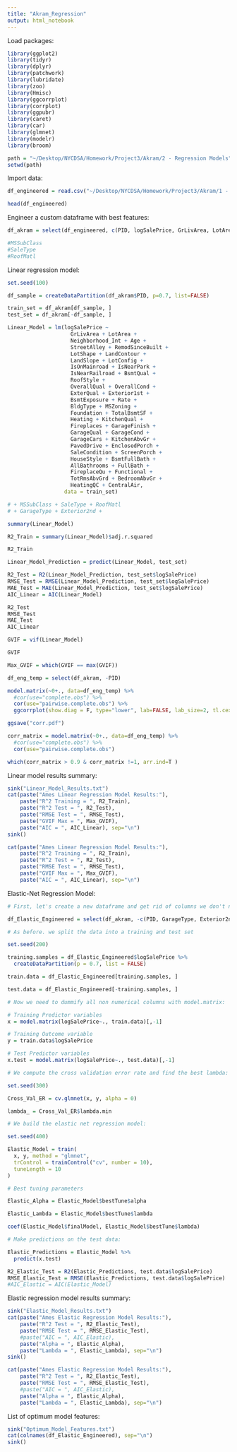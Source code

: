 ```yaml
---
title: "Akram_Regression"
output: html_notebook
---
```


Load packages:

```r

library(ggplot2)
library(tidyr)
library(dplyr)
library(patchwork)
library(lubridate)
library(zoo)
library(Hmisc)
library(ggcorrplot)
library(corrplot)
library(ggpubr)
library(caret)
library(car)
library(glmnet)
library(modelr)
library(broom)

path = "~/Desktop/NYCDSA/Homework/Project3/Akram/2 - Regression Models"
setwd(path)

```


Import data:

```r

df_engineered = read.csv("~/Desktop/NYCDSA/Homework/Project3/Akram/1 - EDA/df_engineered.csv", stringsAsFactors = TRUE)

head(df_engineered)

```

Engineer a custom dataframe with best features:

```r

df_akram = select(df_engineered, c(PID, logSalePrice, GrLivArea, LotArea, Neighborhood_Int, Age, StreetAlley, RemodSinceBuilt, LotShape, LandContour, LandSlope, LotConfig, IsOnMainroad, IsNearPark, IsNearRailroad, BsmtQual, RoofStyle, OverallQual, OverallCond, ExterQual, Exterior1st, Exterior2nd, BsmtExposure, Rate, BldgType, MSZoning, Foundation, TotalBsmtSF, Heating, KitchenQual, Fireplaces, GarageType, GarageQual, GarageCond, GarageFinish, GarageCars, KitchenAbvGr, PavedDrive, EnclosedPorch, SaleCondition, ScreenPorch, HouseStyle, BsmtFullBath, AllBathrooms, FullBath, FireplaceQu, Functional, TotRmsAbvGrd, BedroomAbvGr, HeatingQC, CentralAir))

#MSSubClass
#SaleType
#RoofMatl

```


Linear regression model:

```r

set.seed(100)

df_sample = createDataPartition(df_akram$PID, p=0.7, list=FALSE)

train_set = df_akram[df_sample, ]
test_set = df_akram[-df_sample, ]

Linear_Model = lm(logSalePrice ~
                    GrLivArea + LotArea +
                    Neighborhood_Int + Age +
                    StreetAlley + RemodSinceBuilt +
                    LotShape + LandContour +
                    LandSlope + LotConfig +
                    IsOnMainroad + IsNearPark +
                    IsNearRailroad + BsmtQual +
                    RoofStyle +
                    OverallQual + OverallCond +
                    ExterQual + Exterior1st +
                    BsmtExposure + Rate +
                    BldgType + MSZoning +
                    Foundation + TotalBsmtSF +
                    Heating + KitchenQual +
                    Fireplaces + GarageFinish +
                    GarageQual + GarageCond +
                    GarageCars + KitchenAbvGr +
                    PavedDrive + EnclosedPorch +
                    SaleCondition + ScreenPorch +
                    HouseStyle + BsmtFullBath +
                    AllBathrooms + FullBath +
                    FireplaceQu + Functional +
                    TotRmsAbvGrd + BedroomAbvGr +
                    HeatingQC + CentralAir,
                  data = train_set)

# + MSSubClass + SaleType + RoofMatl
# + GarageType + Exterior2nd +

summary(Linear_Model)

R2_Train = summary(Linear_Model)$adj.r.squared

R2_Train

Linear_Model_Prediction = predict(Linear_Model, test_set)

R2_Test = R2(Linear_Model_Prediction, test_set$logSalePrice)
RMSE_Test = RMSE(Linear_Model_Prediction, test_set$logSalePrice)
MAE_Test = MAE(Linear_Model_Prediction, test_set$logSalePrice)
AIC_Linear = AIC(Linear_Model)

R2_Test
RMSE_Test
MAE_Test
AIC_Linear

GVIF = vif(Linear_Model)

GVIF

Max_GVIF = which(GVIF == max(GVIF))

df_eng_temp = select(df_akram, -PID)

model.matrix(~0+., data=df_eng_temp) %>% 
  #cor(use="complete.obs") %>% 
  cor(use="pairwise.complete.obs") %>% 
  ggcorrplot(show.diag = F, type="lower", lab=FALSE, lab_size=2, tl.cex=2, tl.srt=90)

ggsave("corr.pdf")

corr_matrix = model.matrix(~0+., data=df_eng_temp) %>% 
  #cor(use="complete.obs") %>% 
  cor(use="pairwise.complete.obs")

which(corr_matrix > 0.9 & corr_matrix !=1, arr.ind=T )

```


Linear model results summary:

```r

sink("Linear_Model_Results.txt")
cat(paste("Ames Linear Regression Model Results:"),
    paste("R^2 Training = ", R2_Train), 
    paste("R^2 Test = ", R2_Test), 
    paste("RMSE Test = ", RMSE_Test), 
    paste("GVIF Max = ", Max_GVIF), 
    paste("AIC = ", AIC_Linear), sep="\n")
sink()

cat(paste("Ames Linear Regression Model Results:"),
    paste("R^2 Training = ", R2_Train), 
    paste("R^2 Test = ", R2_Test), 
    paste("RMSE Test = ", RMSE_Test), 
    paste("GVIF Max = ", Max_GVIF), 
    paste("AIC = ", AIC_Linear), sep="\n")

```


Elastic-Net Regression Model:

```r

# First, let's create a new dataframe and get rid of columns we don't need:

df_Elastic_Engineered = select(df_akram, -c(PID, GarageType, Exterior2nd))

# As before. we split the data into a training and test set

set.seed(200)

training.samples = df_Elastic_Engineered$logSalePrice %>%
  createDataPartition(p = 0.7, list = FALSE)

train.data = df_Elastic_Engineered[training.samples, ]

test.data = df_Elastic_Engineered[-training.samples, ]

# Now we need to dummify all non numerical columns with model.matrix:

# Training Predictor variables
x = model.matrix(logSalePrice~., train.data)[,-1]

# Training Outcome variable
y = train.data$logSalePrice

# Test Predictor variables
x.test = model.matrix(logSalePrice~., test.data)[,-1]

# We compute the cross validation error rate and find the best lambda:

set.seed(300)

Cross_Val_ER = cv.glmnet(x, y, alpha = 0)

lambda_ = Cross_Val_ER$lambda.min

# We build the elastic net regression model:

set.seed(400)

Elastic_Model = train(
  x, y, method = "glmnet",
  trControl = trainControl("cv", number = 10),
  tuneLength = 10
)

# Best tuning parameters

Elastic_Alpha = Elastic_Model$bestTune$alpha

Elastic_Lambda = Elastic_Model$bestTune$lambda

coef(Elastic_Model$finalModel, Elastic_Model$bestTune$lambda)

# Make predictions on the test data:

Elastic_Predictions = Elastic_Model %>% 
  predict(x.test)

R2_Elastic_Test = R2(Elastic_Predictions, test.data$logSalePrice)
RMSE_Elastic_Test = RMSE(Elastic_Predictions, test.data$logSalePrice)
#AIC_Elastic = AIC(Elastic_Model)

```


Elastic regression model results summary:

```r

sink("Elastic_Model_Results.txt")
cat(paste("Ames Elastic Regression Model Results:"),
    paste("R^2 Test = ", R2_Elastic_Test), 
    paste("RMSE Test = ", RMSE_Elastic_Test),
    #paste("AIC = ", AIC_Elastic),
    paste("Alpha = ", Elastic_Alpha), 
    paste("Lambda = ", Elastic_Lambda), sep="\n")
sink()

cat(paste("Ames Elastic Regression Model Results:"),
    paste("R^2 Test = ", R2_Elastic_Test), 
    paste("RMSE Test = ", RMSE_Elastic_Test),
    #paste("AIC = ", AIC_Elastic),
    paste("Alpha = ", Elastic_Alpha), 
    paste("Lambda = ", Elastic_Lambda), sep="\n")

```


List of optimum model features:

```r

sink("Optimum_Model_Features.txt")
cat(colnames(df_Elastic_Engineered), sep="\n")
sink()

```

